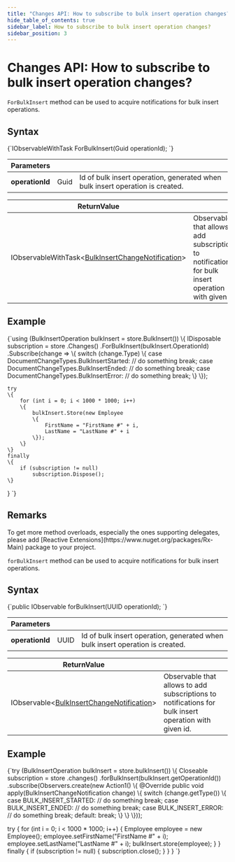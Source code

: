 ```yaml
---
title: "Changes API: How to subscribe to bulk insert operation changes?"
hide_table_of_contents: true
sidebar_label: How to subscribe to bulk insert operation changes?
sidebar_position: 3
---
```





# Changes API: How to subscribe to bulk insert operation changes?
<LanguageSwitcher supportedLanguages={supportedLanguages} />
<LanguageContent language="csharp">


`ForBulkInsert` method can be used to acquire notifications for bulk insert operations.

## Syntax

<TabItem value="bulk_insert_changes_1" label="bulk_insert_changes_1">
<CodeBlock language="csharp">
{`IObservableWithTask<BulkInsertChangeNotification>
	ForBulkInsert(Guid operationId);
`}
</CodeBlock>
</TabItem>

| Parameters | | |
| ------------- | ------------- | ----- |
| **operationId** | Guid | Id of bulk insert operation, generated when bulk insert operation is created. |

| ReturnValue | |
| ------------- | ----- |
| IObservableWithTask&lt;[BulkInsertChangeNotification](../../glossary/bulk-insert-change-notification.mdx)&gt; | Observable that allows to add subscriptions to notifications for bulk insert operation with given id. |

## Example

<TabItem value="bulk_insert_changes_2" label="bulk_insert_changes_2">
<CodeBlock language="csharp">
{`using (BulkInsertOperation bulkInsert = store.BulkInsert())
\{
	IDisposable subscription = store
		.Changes()
		.ForBulkInsert(bulkInsert.OperationId)
		.Subscribe(change =>
		\{
			switch (change.Type)
			\{
				case DocumentChangeTypes.BulkInsertStarted:
					// do something
					break;
				case DocumentChangeTypes.BulkInsertEnded:
					// do something
					break;
				case DocumentChangeTypes.BulkInsertError:
					// do something
					break;
			\}
		\});

	try
	\{
		for (int i = 0; i < 1000 * 1000; i++)
		\{
			bulkInsert.Store(new Employee
			\{
				FirstName = "FirstName #" + i,
				LastName = "LastName #" + i
			\});
		\}
	\}
	finally
	\{
		if (subscription != null)
			subscription.Dispose();
	\}
\}
`}
</CodeBlock>
</TabItem>

## Remarks

<Admonition type="info" title="">
To get more method overloads, especially the ones supporting delegates, please add [Reactive Extensions](https://www.nuget.org/packages/Rx-Main) package to your project.
</Admonition>


</LanguageContent>
<LanguageContent language="java">


`forBulkInsert` method can be used to acquire notifications for bulk insert operations.

## Syntax

<TabItem value="bulk_insert_changes_1" label="bulk_insert_changes_1">
<CodeBlock language="java">
{`public IObservable<BulkInsertChangeNotification> forBulkInsert(UUID operationId);
`}
</CodeBlock>
</TabItem>

| Parameters | | |
| ------------- | ------------- | ----- |
| **operationId** | UUID | Id of bulk insert operation, generated when bulk insert operation is created. |

| ReturnValue | |
| ------------- | ----- |
| IObservable&lt;[BulkInsertChangeNotification](../../glossary/bulk-insert-change-notification.mdx)&gt; | Observable that allows to add subscriptions to notifications for bulk insert operation with given id. |

## Example

<TabItem value="bulk_insert_changes_2" label="bulk_insert_changes_2">
<CodeBlock language="java">
{`try (BulkInsertOperation bulkInsert = store.bulkInsert()) \{
  Closeable subscription = store
    .changes()
    .forBulkInsert(bulkInsert.getOperationId())
    .subscribe(Observers.create(new Action1<BulkInsertChangeNotification>() \{
      @Override
      public void apply(BulkInsertChangeNotification change) \{
        switch (change.getType()) \{
          case BULK_INSERT_STARTED:
            // do something
            break;
          case BULK_INSERT_ENDED:
            // do something
            break;
          case BULK_INSERT_ERROR:
            // do something
            break;
          default:
            break;
        \}
      \}
    \}));

  try \{
    for (int i = 0; i < 1000 * 1000; i++) \{
      Employee employee = new Employee();
      employee.setFirstName("FirstName #" + i);
      employee.setLastName("LastName #" + i);
      bulkInsert.store(employee);
    \}
  \} finally \{
    if (subscription != null) \{
      subscription.close();
    \}
  \}
\}
`}
</CodeBlock>
</TabItem>


</LanguageContent>

<!---
- [How to work with bulk insert operation?](../bulk-insert/how-to-work-with-bulk-insert-operation)

-->